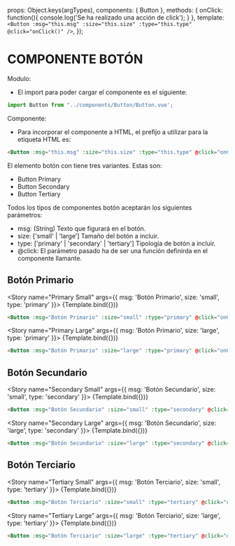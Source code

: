 

<Meta title="C.Simples/Botón" component={Button} />

  props: Object.keys(argTypes),
  components: { Button },
  methods: {
    onClick: function(){
      console.log('Se ha realizado una acción de click');
    }
  },
  template: `<Button :msg="this.msg" :size="this.size" :type="this.type" @click="onClick()" />`,
});

# COMPONENTE BOTÓN

Modulo:

- El import para poder cargar el componente es el siguiente:

```js live=true
import Button from "../components/Button/Button.vue';
```

Componente:

- Para incorporar el componente a HTML, el prefijo a utilizar para la etiqueta HTML es:

```html live=true
<Button :msg="this.msg" :size="this.size" :type="this.type" @click="onClick()" />
```

El elemento botón con tiene tres variantes. Estas son:

- Button Primary
- Button Secondary
- Button Tertiary

Todos los tipos de componentes botón aceptarán los siguientes parámetros:

- msg: (String) Texto que figurará en el botón.
- size: ['small' | 'large'] Tamaño del botón a incluir.
- type: ['primary' | 'secondary' | 'tertiary'] Tipología de botón a incluir.
- @click: El parámetro pasado ha de ser una función definirda en el componente llamante.

## Botón Primario

<Story
  name="Primary Small"
  args={{
    msg: 'Botón Primario',
    size: 'small',
    type: 'primary'
  }}>
  {Template.bind({})}
</Story>

```html live=true
<Button :msg="Botón Primario" :size="small" :type="primary" @click="onClick()" />
```

<Story
  name="Primary Large"
  args={{
    msg: 'Botón Primario',
    size: 'large',
    type: 'primary'
  }}>
  {Template.bind({})}
</Story>

```html live=true
<Button :msg="Botón Primario" :size="large" :type="primary" @click="onClick()" />
```

## Botón Secundario

<Story
  name="Secondary Small"
  args={{
    msg: 'Botón Secundario',
    size: 'small',
    type: 'secondary'
  }}>
  {Template.bind({})}
</Story>

```html live=true
<Button :msg="Botón Secundario" :size="small" :type="secondary" @click="onClick()" />
```

<Story
  name="Secondary Large"
  args={{
    msg: 'Botón Secundario',
    size: 'large',
    type: 'secondary'
  }}>
  {Template.bind({})}
</Story>

```html live=true
<Button :msg="Botón Secundario" :size="large" :type="secondary" @click="onClick()" />
```

## Botón Terciario

<Story
  name="Tertiary Small"
  args={{
    msg: 'Botón Terciario',
    size: 'small',
    type: 'tertiary'
  }}>
  {Template.bind({})}
</Story>

```html live=true
<Button :msg="Botón Terciario" :size="small" :type="tertiary" @click="onClick()" />
```

<Story
  name="Tertiary Large"
  args={{
    msg: 'Botón Terciario',
    size: 'large',
    type: 'tertiary'
  }}>
  {Template.bind({})}
</Story>

```html live=true
<Button :msg="Botón Terciario" :size="large" :type="tertiary" @click="onClick()" />
```